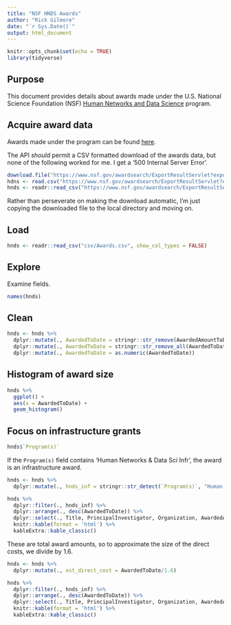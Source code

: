 ```yaml
---
title: "NSF HNDS Awards"
author: "Rick Gilmore"
date: "`r Sys.Date()`"
output: html_document
---
```


```r
knitr::opts_chunk$set(echo = TRUE)
library(tidyverse)
```

## Purpose

This document provides details about awards made under the U.S. National Science Foundation (NSF) [Human Networks and Data Science](https://beta.nsf.gov/funding/opportunities/human-networks-data-science-hnds) program.

## Acquire award data

Awards made under the program can be found [here](https://www.nsf.gov/awardsearch/advancedSearchResult?ProgEleCode=130Y%2C147Y&BooleanElement=Any&BooleanRef=Any&ActiveAwards=true#results).

The API *should* permit a CSV formatted download of the awards data, but none of the following worked for me.
I get a '500 Internal Server Error'.

```r
download.file("https://www.nsf.gov/awardsearch/ExportResultServlet?exportType=csv", destfile = "csv/hnds.csv")
hdns <- read.csv("https://www.nsf.gov/awardsearch/ExportResultServlet?exportType=csv")
hnds <- readr::read_csv("https://www.nsf.gov/awardsearch/ExportResultServlet?exportType=csv")
```

Rather than perseverate on making the download automatic, I'm just copying the downloaded file to the local directory and moving on.

## Load

```r
hnds <- readr::read_csv("csv/Awards.csv", show_col_types = FALSE)
```

## Explore

Examine fields.

```r
names(hnds)
```

## Clean

```r
hnds <- hnds %>%
  dplyr::mutate(., AwardedToDate = stringr::str_remove(AwardedAmountToDate, "\\$|,")) %>%
  dplyr::mutate(., AwardedToDate = stringr::str_remove_all(AwardedToDate, ",")) %>%
  dplyr::mutate(., AwardedToDate = as.numeric(AwardedToDate))
```

## Histogram of award size

```r
hnds %>%
  ggplot() +
  aes(x = AwardedToDate) +
  geom_histogram()
```

## Focus on infrastructure grants

```r
hnds$`Program(s)`
```

If the `Program(s)` field contains 'Human Networks & Data Sci Infr', the award is an infrastructure award.

```r
hnds <- hnds %>%
  dplyr::mutate(., hnds_inf = stringr::str_detect(`Program(s)`, "Human Networks & Data Sci Infr"))
```

```r
hnds %>%
  dplyr::filter(., hnds_inf) %>%
  dplyr::arrange(., desc(AwardedToDate)) %>%
  dplyr::select(., Title, PrincipalInvestigator, Organization, AwardedAmountToDate) %>%
  knitr::kable(format = 'html') %>%
  kableExtra::kable_classic()
```

These are total award amounts, so to approximate the size of the direct costs, we divide by 1.6.

```r
hnds <- hnds %>%
  dplyr::mutate(., est_direct_cost = AwardedToDate/1.6)
```

```r
hnds %>%
  dplyr::filter(., hnds_inf) %>%
  dplyr::arrange(., desc(AwardedToDate)) %>%
  dplyr::select(., Title, PrincipalInvestigator, Organization, AwardedAmountToDate, est_direct_cost) %>%
  knitr::kable(format = 'html') %>%
  kableExtra::kable_classic()
```

